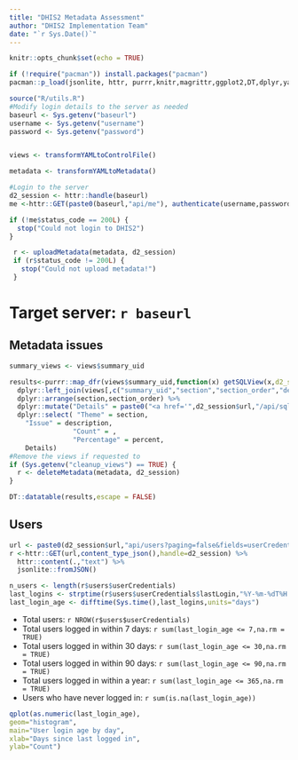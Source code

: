 ```yaml
---
title: "DHIS2 Metadata Assessment"
author: "DHIS2 Implementation Team"
date: "`r Sys.Date()`"
---
```

  
```r
knitr::opts_chunk$set(echo = TRUE)
```

```r

if (!require("pacman")) install.packages("pacman")
pacman::p_load(jsonlite, httr, purrr,knitr,magrittr,ggplot2,DT,dplyr,yaml,knitr,rmarkdown,dplyr)

source("R/utils.R")
#Modify login details to the server as needed
baseurl <- Sys.getenv("baseurl")
username <- Sys.getenv("username")
password <- Sys.getenv("password")


views <- transformYAMLtoControlFile()

metadata <- transformYAMLtoMetadata()

#Login to the server
d2_session <- httr::handle(baseurl)
me <-httr::GET(paste0(baseurl,"api/me"), authenticate(username,password), handle= d2_session)

if (!me$status_code == 200L) {
  stop("Could not login to DHIS2")
}

 r <- uploadMetadata(metadata, d2_session)
 if (r$status_code != 200L) {
   stop("Could not upload metadata!")
 }


```

# Target server: `r baseurl`

## Metadata issues

```r

summary_views <- views$summary_uid

results<-purrr::map_dfr(views$summary_uid,function(x) getSQLView(x,d2_session = d2_session)) %>% 
  dplyr::left_join(views[,c("summary_uid","section","section_order","details_uid")] , by =c("uid"="summary_uid")) %>% 
  dplyr::arrange(section,section_order) %>%
  dplyr::mutate("Details" = paste0("<a href='",d2_session$url,"/api/sqlViews/",details_uid,"/data.csv'>Details</a>")) %>% 
  dplyr::select( "Theme" = section,
    "Issue" = description,
                "Count" = ,
                "Percentage" = percent,
    Details)
#Remove the views if requested to
if (Sys.getenv("cleanup_views") == TRUE) {
  r <- deleteMetadata(metadata, d2_session)
}

DT::datatable(results,escape = FALSE)

```

## Users

```r

url <- paste0(d2_session$url,"api/users?paging=false&fields=userCredentials[*]")
r <-httr::GET(url,content_type_json(),handle=d2_session) %>% 
  httr::content(.,"text") %>% 
  jsonlite::fromJSON()

n_users <- length(r$users$userCredentials)
last_logins <- strptime(r$users$userCredentials$lastLogin,"%Y-%m-%dT%H:%M:%S") 
last_login_age <- difftime(Sys.time(),last_logins,units="days")

```

- Total users: `r NROW(r$users$userCredentials)`
- Total users logged in within 7 days: `r sum(last_login_age <= 7,na.rm = TRUE)`
- Total users logged in within 30 days: `r sum(last_login_age <= 30,na.rm = TRUE)`
- Total users logged in within 90 days: `r sum(last_login_age <= 90,na.rm = TRUE)`
- Total users logged in within a year: `r sum(last_login_age <= 365,na.rm = TRUE)`
- Users who have never logged in: `r sum(is.na(last_login_age))`



```r

qplot(as.numeric(last_login_age), 
geom="histogram",
main="User login age by day",
xlab="Days since last logged in",
ylab="Count")

```
